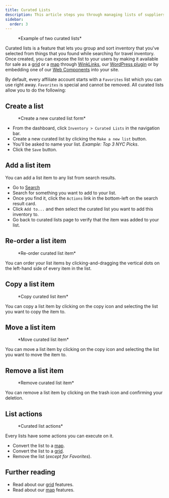 ```yaml
---
title: Curated Lists
description: This article steps you through managing lists of suppliers and inventory that you want to sell.
sidebar:
  order: 3
---
```



<figure>
<CloudinaryImage 
      width="700"
      height="225"
      resize="scale"
      quality="best"
      alt="Curated lists"
      src="academy/curated-lists" 
      errorImage="noimage_opaque_nyrtl0.png"
    />
    <figcaption>*Example of two curated lists*</figcaption>
</figure>

Curated lists is a feature that lets you group and sort inventory that you've selected from things that you found while searching for travel inventory.
Once created, you can expose the list to your users by making it available for sale as a [grid](/studio/grids) or a [map](/studio/maps) through [WinkLinks](/winklinks/what-is-a-link-manager), our [WordPress plugin](/developer/wordpress/) or by embedding one of our [Web Components](/developer/web-components) into your site.

By default, every affiliate account starts with a `Favorites` list which you can use right away. `Favorites` is special and cannot be removed.
All curated lists allow you to do the following:

## Create a list

<figure>
<CloudinaryImage 
      width="350"
      height="219"
      resize="scale"
      quality="best"
      alt="Create curated list"
      src="academy/create-curated-list" 
      errorImage="noimage_opaque_nyrtl0.png"
    />
    <figcaption>*Create a new curated list form*</figcaption>
</figure>

- From the dashboard, click `Inventory > Curated Lists` in the navigation bar.
- Create a new curated list by clicking the `Make a new list` button.
- You'll be asked to name your list. *Example: Top 3 NYC Picks*.
- Click the `Save` button.

## Add a list item

You can add a list item to any list from search results.

- Go to [Search](/studio/search)
- Search for something you want to add to your list.
- Once you find it, click the `Actions` link in the bottom-left on the search result card.
- Click `Add to...` and then select the curated list you want to add this inventory to.
- Go back to curated lists page to verify that the item was added to your list.

## Re-order a list item

<figure>
<CloudinaryImage 
      width="350"
      height="183"
      resize="scale"
      quality="best"
      alt="Re-order curated list item"
      src="academy/reorder-curated-list" 
      errorImage="noimage_opaque_nyrtl0.png"
    />
    <figcaption>*Re-order curated list item*</figcaption>
</figure>

You can order your list items by clicking-and-dragging the vertical dots on the left-hand side of every item in the list.

## Copy a list item

<figure>
<CloudinaryImage 
      width="450"
      height="178"
      resize="scale"
      quality="best"
      alt="Copy to curated list item"
      src="academy/copy-to-curated-list" 
      errorImage="noimage_opaque_nyrtl0.png"
    />
    <figcaption>*Copy curated list item*</figcaption>
</figure>

You can copy a list item by clicking on the copy icon and selecting the list you want to copy the item to.

## Move a list item

<figure>
<CloudinaryImage 
      width="450"
      height="173"
      resize="scale"
      quality="best"
      alt="Move curated list item"
      src="academy/move-to-curated-list" 
      errorImage="noimage_opaque_nyrtl0.png"
    />
    <figcaption>*Move curated list item*</figcaption>
</figure>

You can move a list item by clicking on the copy icon and selecting the list you want to move the item to.

## Remove a list item

<figure>
<CloudinaryImage 
      width="350"
      height="216"
      resize="scale"
      quality="best"
      alt="Remove curated list item"
      src="academy/remove-curated-list-item" 
      errorImage="noimage_opaque_nyrtl0.png"
    />
    <figcaption>*Remove curated list item*</figcaption>
</figure>

You can remove a list item by clicking on the trash icon and confirming your deletion.

## List actions

<figure>
<CloudinaryImage 
      width="350"
      height="183"
      resize="scale"
      quality="best"
      alt="Curated list actions"
      src="academy/curated-list-actions" 
      errorImage="noimage_opaque_nyrtl0.png"
    />
    <figcaption>*Curated list actions*</figcaption>
</figure>

Every lists have some actions you can execute on it. 

- Convert the list to a [map](/studio/maps).
- Convert the list to a [grid](/studio/grids).
- Remove the list (*except for Favorites*).

## Further reading

- Read about our [grid](/studio/grids) features.
- Read about our [map](/studio/maps) features.